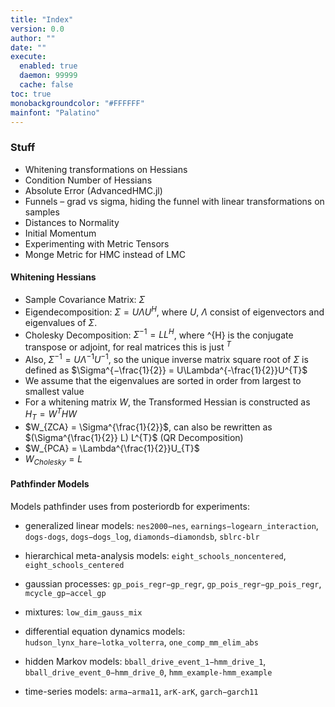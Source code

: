 ```yaml
---
title: "Index"
version: 0.0
author: ""
date: ""
execute: 
  enabled: true
  daemon: 99999
  cache: false
toc: true
monobackgroundcolor: "#FFFFFF"
mainfont: "Palatino"
---
```

### Stuff
- Whitening transformations on Hessians
- Condition Number of Hessians
- Absolute Error (AdvancedHMC.jl)
- Funnels -- grad vs sigma, hiding the funnel with linear transformations on samples
- Distances to Normality
- Initial Momentum
- Experimenting with Metric Tensors
- Monge Metric for HMC instead of LMC


#### Whitening Hessians
- Sample Covariance Matrix: $\Sigma$
- Eigendecomposition: $\Sigma = U\Lambda U^{H}$, where $U$,  $\Lambda$ consist of eigenvectors and eigenvalues of $\Sigma$.
- Cholesky Decomposition: $\Sigma^{-1} = LL^{H}$, where ^{H} is the conjugate transpose or adjoint, for real matrices this is just $^{T}$
- Also, $\Sigma^{-1} = U \Lambda^{-1} U^{-1}$, so the unique inverse matrix square root of $\Sigma$ is defined as  $\Sigma^{−\frac{1}{2}} = U\Lambda^{-\frac{1}{2}}U^{T}$
- We assume that the eigenvalues are sorted in order from largest to smallest value
- For a whitening matrix $W$, the Transformed Hessian is constructed as $H_{T} = W^{T}HW$
- $W_{ZCA} = \Sigma^{\frac{1}{2}}$, can also be rewritten as $(\Sigma^{\frac{1}{2}} L) L^{T}$ (QR Decomposition)
- $W_{PCA} = \Lambda^{\frac{1}{2}}U_{T}$
- $W_{Cholesky} = L$



#### Pathfinder Models
Models pathfinder uses from posteriordb for experiments:

- generalized linear models: `nes2000−nes`, `earnings−logearn_interaction`, `dogs-dogs`, `dogs−dogs_log`, `diamonds−diamondsb`, `sblrc-blr`

- hierarchical meta-analysis models: `eight_schools_noncentered`, `eight_schools_centered`

- gaussian processes: `gp_pois_regr−gp_regr`, `gp_pois_regr−gp_pois_regr`, `mcycle_gp−accel_gp`

- mixtures: `low_dim_gauss_mix`

- differential equation dynamics models: `hudson_lynx_hare−lotka_volterra`, `one_comp_mm_elim_abs`

- hidden Markov models: `bball_drive_event_1−hmm_drive_1`, `bball_drive_event_0−hmm_drive_0`, `hmm_example-hmm_example`

- time-series models: `arma−arma11`, `arK-arK`, `garch−garch11`


```julia

```

